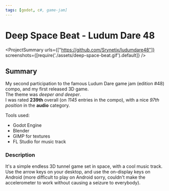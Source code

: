 ```yaml
---
tags: [godot, c#, game-jam]
---
```

<Back name="Projects" link="../../" />

# Deep Space Beat - Ludum Dare 48

<ProjectSummary
    urls={["https://github.com/Srynetix/ludumdare48"]}
    screenshots={[require('./assets/deep-space-beat.gif').default]}
/>

## Summary

My second participation to the famous <ELink href="https://ldjam.com/events/ludum-dare/48/">Ludum Dare game jam (edition #48)</ELink> compo, and my first released 3D game.  
The theme was *deeper and deeper*.  
I was rated <ELink href="https://ldjam.com/events/ludum-dare/48/deep-space-beat"><b>239th</b> overall</ELink> (on *1145* entries in the compo), with a nice *97th position* in the **audio** category.

Tools used:
- Godot Engine
- Blender
- GIMP for textures
- FL Studio for music track

### Description

It's a simple endless 3D tunnel game set in space, with a cool music track.
Use the arrow keys on your desktop, and use the on-display keys on Android (more difficult to play on Android sorry, couldn't make the accelerometer to work without causing a seizure to everybody).
